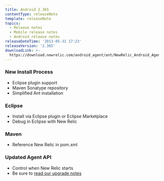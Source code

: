 ```yaml
---
title: Android 2.365
contentType: releaseNote
template: releaseNote
topics:
  - Release notes
  - Mobile release notes
  - Android release notes
releaseDateTime: '2013-05-31 17:23'
releaseVersion: '2.365'
downloadLink: >-
  https://download.newrelic.com/android_agent/ant/NewRelic_Android_Agent_2.365.zip
---
```


### New Install Process

* Eclipse plugin support
* Maven Sonatype repository
* Simplified Ant installation

### Eclipse

* Install via Eclipse plugin or Eclipse Marketplace
* Debug in Eclipse with New Relic

### Maven

* Reference New Relic in pom.xml

### Updated Agent API

* Control when New Relic starts
* Be sure to [read our upgrade notes](https://newrelic.com/docs/mobile-apps/android-1-upgrade)

